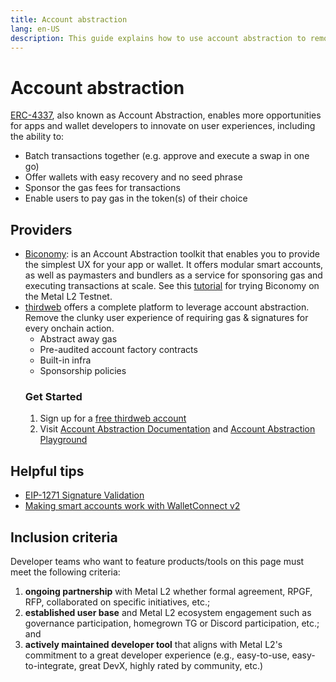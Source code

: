 ```yaml
---
title: Account abstraction
lang: en-US
description: This guide explains how to use account abstraction to remove friction from your app experience
---
```



# Account abstraction

[ERC-4337](https://www.erc4337.io/docs/paymasters/introduction), also known as Account Abstraction, enables more opportunities for apps and wallet developers to innovate on user experiences, including the ability to:

*   Batch transactions together (e.g. approve and execute a swap in one go)
*   Offer wallets with easy recovery and no seed phrase
*   Sponsor the gas fees for transactions
*   Enable users to pay gas in the token(s) of their choice

## Providers

*   [Biconomy](https://docs.biconomy.io/): is an Account Abstraction toolkit that enables you to provide the simplest UX for your app or wallet. It offers modular smart accounts, as well as paymasters and bundlers as a service for sponsoring gas and executing transactions at scale. See this [tutorial](/chain/biconomy) for trying Biconomy on the Metal L2 Testnet.
*   [thirdweb](https://portal.thirdweb.com/connect/account-abstraction/overview?utm_source=metal\&utm_medium=docs) offers a complete platform to leverage account abstraction.
    Remove the clunky user experience of requiring gas & signatures for every onchain action.
    * Abstract away gas
    * Pre-audited account factory contracts
    * Built-in infra
    * Sponsorship policies
    ### Get Started
    1. Sign up for a [free thirdweb account](https://thirdweb.com/team?utm_source=metal\&utm_medium=docs)
    2. Visit [Account Abstraction Documentation](https://portal.thirdweb.com/connect/account-abstraction/how-it-works?utm_source=metal\&utm_medium=docs) and [Account Abstraction Playground](https://playground.thirdweb.com/connect/account-abstraction/connect?utm_source=metal\&utm_medium=docs)

## Helpful tips

*   [EIP-1271 Signature Validation](https://eip1271.io/)
*   [Making smart accounts work with WalletConnect v2](https://safe-global.notion.site/WalletConnect-v2-update-Issues-and-solutions-for-smart-wallets-3fc32fad6af4485fa5823eaebd486819)

## Inclusion criteria

Developer teams who want to feature products/tools on this page must meet the following criteria:

1.  **ongoing partnership** with Metal L2 whether formal agreement, RPGF, RFP, collaborated on specific initiatives, etc.;
2.  **established user base** and Metal L2 ecosystem engagement such as governance participation, homegrown TG or Discord participation, etc.; and
3.  **actively maintained developer tool** that aligns with Metal L2's commitment to a great developer experience (e.g., easy-to-use, easy-to-integrate, great DevX, highly rated by community, etc.)
